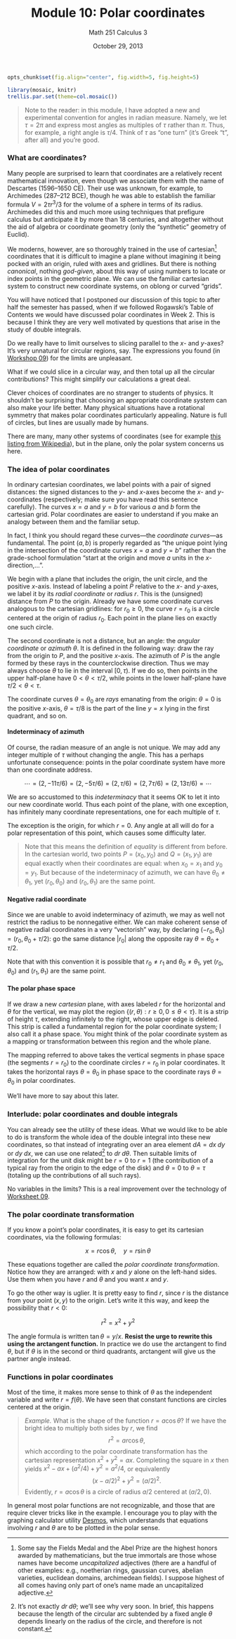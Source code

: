 % Module 10:
  Polar coordinates
% Math 251 Calculus 3
% October 29, 2013

```{r echo=FALSE,results="hide",label="options"}
opts_chunk$set(fig.align="center", fig.width=5, fig.height=5)
```

```{r echo=FALSE,warning=FALSE,error=FALSE,message=FALSE,results="hide"}
library(mosaic, knitr)
trellis.par.set(theme=col.mosaic())
```

\newcommand{\angl}[1]{\langle #1 \rangle}
\newcommand{\norm}[1]{\lVert #1 \rVert}
\newcommand{\abs}[1]{\lvert #1 \rvert}
\newcommand{\Angl}[1]{\left\langle #1 \right\rangle}
\newcommand{\Norm}[1]{\left\lVert #1 \right\rVert}
\newcommand{\Abs}[1]{\left\lvert #1 \right\rvert}

> Note to the reader: in this module, I have adopted a new and experimental convention for angles in radian measure. Namely, we let $\tau = 2\pi$ and express most angles as multiples of $\tau$ rather than $\pi$. Thus, for example, a right angle is $\tau/4$. Think of $\tau$ as "one turn" (it's Greek "t", after all) and you're good.

### What are coordinates?

Many people  are surprised to learn that coordinates are a relatively recent mathematical innovation, even though we associate them with the name of Descartes&nbsp;(1596--1650 CE). Their use was unknown, for example, to Archimedes&nbsp;(287--212 BCE), though he was able to establish the familiar formula $V = 2\tau r^3/3$ for the volume of a sphere in terms of its radius. Archimedes did this and much more using techniques that prefigure calculus but anticipate it by more than 18 centuries, and altogether without the aid of algebra or coordinate geometry (only the "synthetic" geometry of Euclid).

We moderns, however, are so thoroughly trained in the use of cartesian[^honor] coordinates that it is difficult to imagine a plane without imagining it being pocked with an origin, ruled with axes and gridlines. But there is nothing *canonical*, nothing *god-given*, about this way of using numbers to locate or index points in the geometric plane. We can use the familiar cartesian system to construct new coordinate systems, on oblong or curved "grids".

[^honor]: Some say the Fields Medal and the Abel Prize are the highest honors awarded by mathematicians, but the true immortals are those whose names have become *uncapitalized* adjectives (there are a handful of other examples: e.g., noetherian rings, gaussian curves, abelian varieties, euclidean domains, archimedean fields). I suppose highest of all comes having only part of one's name made an uncapitalized adjective.

You will have noticed that I postponed our discussion of this topic to after half the semester has passed, when if we followed Rogawski's Table of Contents we would have discussed polar coordinates in Week 2. This is because I think they are very well motivated by questions that arise in the study of double integrals.

Do we really have to limit ourselves to slicing parallel to the $x$- and $y$-axes? It's very unnatural for circular regions, say. The expressions you found (in [Workshop 09][w09]) for the limits are unpleasant.

What if we could slice in a circular way, and then total up all the circular contributions? This might simplify our calculations a great deal.

Clever choices of coordinates are no stranger to students of physics. It shouldn't be surprising that choosing an appropriate coordinate *system* can also make your life better. Many physical situations have a rotational symmetry that makes polar coordinates particularly appealing. Nature is full of circles, but lines are usually made by humans.

There are many, many other systems of coordinates (see for example [this listing from Wikipedia](http://en.wikipedia.org/wiki/Category:Coordinate_systems)), but in the plane, only the polar system concerns us here. 

### The idea of polar coordinates

In ordinary cartesian coordinates, we label points with a pair of signed distances: the signed distances to the $y$- and $x$-axes become the $x$- and $y$-coordinates (respectively; make sure you have read this sentence carefully). The curves $x = a$ and $y = b$ for various $a$ and $b$ form the cartesian grid. Polar coordinates are easier to understand if you make an analogy between them and the familiar setup. 

In fact, I think you should regard these curves---the *coordinate curves*---as fundamental. The point $(a,b)$ is properly regarded as "the unique point lying in the intersection of the coordinate curves $x = a$ and $y = b$" rather than the grade-school formulation "start at the origin and move $a$ units in the $x$-direction,...".

We begin with a plane that includes the origin, the unit circle, and the positive $x$-axis. Instead of labeling a point $P$ relative to the $x$- and $y$-axes, we label it by its *radial coordinate* or *radius* $r$. This is the (unsigned) distance from $P$ to the origin. Already we have some coordinate curves analogous to the cartesian gridlines: for $r_0 \geq 0$, the curve $r = r_0$ is a circle centered at the origin of radius $r_0$. Each point in the plane lies on exactly one such circle.

The second coordinate is not a distance, but an angle: the *angular coordinate* or *azimuth* $\theta$. It is defined in the following way: draw the ray from the origin to $P$, and the positive $x$-axis. The azimuth of $P$ is the angle formed by these rays in the counterclockwise direction. Thus we may always choose $\theta$ to lie in the interval $[0, \tau)$. If we do so, then points in the upper half-plane have $0 < \theta < \tau/2$, while points in the lower half-plane have $\tau/2 < \theta < \tau$.

The coordinate curves $\theta = \theta_0$ are *rays* emanating from the origin: $\theta = 0$ is the positive $x$-axis, $\theta = \tau/8$ is the part of the line $y = x$ lying in the first quadrant, and so on.

#### Indeterminacy of azimuth

Of course, the radian measure of an angle is not unique. We may add any integer multiple of $\tau$ without changing the angle. This has a perhaps unfortunate consequence: points in the polar coordinate system have more than one coordinate address.

$$ \cdots = (2, -11\tau/6) = (2, -5\tau/6) = (2, \tau/6) = (2, 7\tau/6) = (2, 13\tau/6) =  \cdots $$

We are so accustomed to this *indeterminacy* that it seems OK to let it into our new coordinate world. Thus each point of the plane, with one exception, has infinitely many coordinate representations, one for each multiple of $\tau$.

The exception is the origin, for which $r = 0$. Any angle at all will do for a polar representation of this point, which causes some difficulty later.

> Note that this means the definition of *equality* is different from before. In the cartesian world, two points $P = (x_0,y_0)$ and $Q = (x_1,y_1)$ are equal exactly when their coordinates are equal: when $x_0 = x_1$ and $y_0 = y_1$. But because of the indeterminacy of azimuth, we can have $\theta_0 \ne \theta_1$, yet $(r_0, \theta_0)$ and $(r_0, \theta_1)$ are the same point.

#### Negative radial coordinate

Since we are unable to avoid indeterminacy of azimuth, we may as well not restrict the radius to be nonnegative either. We can make coherent sense of negative radial coordinates in a very "vectorish" way, by declaring $(-r_0, \theta_0) = (r_0, \theta_0 + \tau/2)$: go the same distance $\abs{r_0}$ along the opposite ray $\theta = \theta_0 + \tau/2$.

Note that with this convention it is possible that $r_0 \ne r_1$ and $\theta_0 \ne \theta_1$, yet $(r_0, \theta_0)$ and $(r_1, \theta_1)$ are the same point.

#### The polar phase space

If we draw a new *cartesian* plane, with axes labeled $r$ for the horizontal and $\theta$ for the vertical, we may plot the region $\{ (r, \theta) : r \geq 0, 0 \leq \theta < \tau \}$. It is a strip of height $\tau$, extending infinitely to the right, whose upper edge is deleted. This strip is called a fundamental region for the polar coordinate system; I also call it a phase space. You might think of the polar coordinate system as a mapping or transformation between this region and the whole plane. 

The mapping referred to above takes the vertical segments in phase space (the segments $r = r_0$) to the coordinate circles $r = r_0$ in polar coordinates. It takes the horizontal rays $\theta = \theta_0$ in phase space to the coordinate rays $\theta = \theta_0$ in polar coordinates.

We'll have more to say about this later.

### Interlude: polar coordinates and double integrals

You can already see the utility of these ideas. What we would like to be able to do is transform the whole idea of the double integral into these new coordinates, so that instead of integrating over an area element $dA = dx \; dy$ or $dy \; dx$, we can use one related[^jacobian] to $dr \; d\theta$. Then suitable limits of integration for the unit disk might be $r = 0$ to $r = 1$ (the contribution of a typical ray from the origin to the edge of the disk) and $\theta = 0$ to $\theta = \tau$ (totaling up the contributions of all such rays).

No variables in the limits? This is a real improvement over the technology of [Worksheet 09][w09].

[^jacobian]: It's not exactly $dr \; d\theta$; we'll see why very soon. In brief, this happens because the length of the circular arc subtended by a fixed angle $\theta$ depends linearly on the radius of the circle, and therefore is not constant.

### The polar coordinate transformation

If you know a point's polar coordinates, it is easy to get its cartesian coordinates, via the following formulas:

$$ x = r \cos{\theta}, \quad y = r \sin{\theta} $$

These equations together are called the *polar coordinate transformation*. Notice how they are arranged: with $x$ and $y$ alone on the left-hand sides. Use them when you have $r$ and $\theta$ and you want $x$ and $y$.

To go the other way is uglier. It is pretty easy to find $r$, since $r$ is the distance from your point $(x,y)$ to the origin. Let's write it this way, and keep the possibility that $r < 0$:

$$ r^2 = x^2 + y^2 $$

The angle formula is written $\tan{\theta} = y/x$. **Resist the urge to rewrite this using the arctangent function.** In practice we do use the arctangent to find $\theta$, but if $\theta$ is in the second or third quadrants, arctangent will give us the partner angle instead.

### Functions in polar coordinates

Most of the time, it makes more sense to think of $\theta$ as the independent variable and write $r = f(\theta)$. We have seen that constant functions are circles centered at the origin.

> *Example.* What is the shape of the function $r = a \cos\theta$? If we have the bright idea to multiply both sides by $r$, we find
> $$ r^2 = a r \cos\theta, $$
> which according to the polar coordinate transformation has the cartesian representation $x^2 + y^2 = ax$. Completing the square in $x$ then yields $x^2 - ax + (a^2/4) + y^2 = a^2/4$, or equivalently
> $$ (x - a/2)^2 + y^2 = (a/2)^2. $$ 
> Evidently, $r = a \cos\theta$ is a circle of radius $a/2$ centered at $(a/2, 0)$.

In general most polar functions are not recognizable, and those that are require clever tricks like in the example. I encourage you to play with the graphing calculator utility [Desmos](http://www.desmos.com/calculator), which understands that equations involving $r$ and $\theta$ are to be plotted in the polar sense. 

[w09]: ../../workshops/09/Workshop.pdf